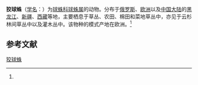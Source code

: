 {{Speciesbox
| name = 狡球蛛
| status = 
| status_system = 
| image = 
| genus = Theridion
| species = sisyphium
| authority = (Clerck, 1757)<ref name='id13116'>{{cite web| url =http://www.bioinfo.cn/db05/BjdwSpecies.php?action=view&id=13116| title =狡球蛛| work =《中国动物物种编目数据库》| publisher =中国科学院微生物研究所| author =中国科学院动物研究所| accessdate =2009-04-28| deadurl =yes| archiveurl =https://web.archive.org/web/20160305085416/http://www.bioinfo.cn/db05/BjdwSpecies.php?action=view&id=13116| archivedate =2016-03-05}}</ref>
}}

'''狡球蛛'''（[[学名|学名]]：{{lang|la|''Theridion sisyphium''}}）为[[姬蜘科|球蛛科]][[球蛛属|球蛛属]]的动物。分布于[[俄罗斯|俄罗斯]]、[[欧洲|欧洲]]以及[[中国大陆|中国大陆]]的[[黑龙江|黑龙江]]、[[新疆|新疆]]、[[西藏|西藏]]等地，主要栖息于草丛、农田、棉田和菜地草丛中，亦见于云杉林间草丛中以及灌木丛中。该物种的模式产地在欧洲。<ref name='id13116'/>

== 参考文献 ==
{{reflist}}

{{Wikispecies|Theridion sisyphium}}
{{Taxonbar|from=Q10825072}}

[[Category:球蛛属|狡球蛛]]


{{蜘蛛小作品}}
